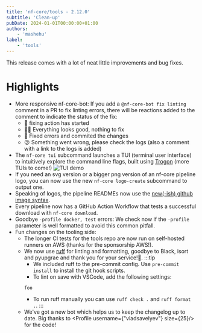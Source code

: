 ```yaml
---
title: 'nf-core/tools - 2.12.0'
subtitle: 'Clean-up'
pubDate: 2024-01-01T00:00:00+01:00
authors:
    - 'mashehu'
label:
    - 'tools'
---
```



This release comes with a lot of neat little improvements and bug fixes.

# Highlights

-   More responsive nf-core-bot: If you add a `@nf-core-bot fix linting`
    comment in a PR to fix linting errors, there will be reactions added
    to the comment to indicate the status of the fix:
    -   👀 fixing action has started
    -   👍🏻 Everything looks good, nothing to fix
    -   🎉 Fixed errors and commited the changes
    -   😕 Something went wrong, please check the logs (also a comment with a link
        to the logs is added)
-   The `nf-core tui` subcommand launches a TUI (terminal user interface) to
    intuitively explore the command line flags, built using
    [Trogon](https://github.com/Textualize/trogon) (more TUIs to come!)
    ![TUI demo](/images/blog/nfcoretui.gif)
-   If you need an svg version or a bigger png version of an nf-core pipeline logo,
    you can now use the new `nf-core logo-create` subcommand to output one.
-   Speaking of logos, the pipeline READMEs now use the [new(-ish) github image syntax](https://github.blog/changelog/2022-08-15-specify-theme-context-for-images-in-markdown-ga/).
-   Every pipeline now has a GitHub Action Workflow that tests a
    successful download with `nf-core download`.
-   Goodbye `-profile docker, test` errors: We check now if the `-profile` parameter is
    well formatted to avoid this common pitfall.
-   Fun changes on the tooling side:
    -   The longer CI tests for the tools repo are now run on self-hosted runners on
        AWS (thanks for the sponsorship AWS!).
    -   We now use [ruff](https://github.com/astral-sh/ruff) for linting and formatting, goodbye to Black, isort and pyupgrae
        and thank you for your service!🫡.
        :::tip
        - We included ruff to the pre-commit config. Use `pre-commit install` to install the git hook scripts.
        - To lint on save with VSCode, add the following settings:
        ```
        foo
        ```
        - To run ruff manually you can use `ruff check .` and `ruff format .`.
        :::
    -   We've got a new bot which helps us to keep the changelog up to date.
        Big thanks to <Profile username={"vladsavelyev"} size={25}/> for the code!
